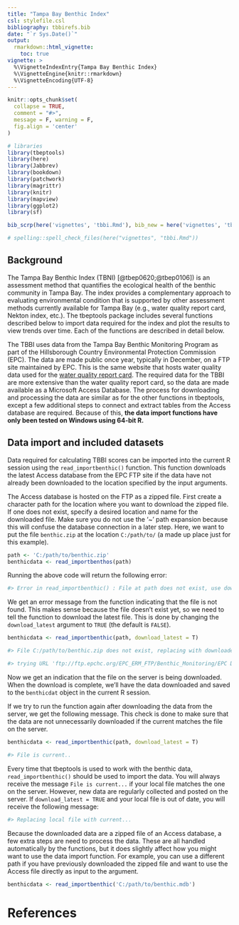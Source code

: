 ```yaml
---
title: "Tampa Bay Benthic Index"
csl: stylefile.csl
bibliography: tbbirefs.bib
date: "`r Sys.Date()`"
output: 
  rmarkdown::html_vignette:
    toc: true
vignette: >
  %\VignetteIndexEntry{Tampa Bay Benthic Index}
  %\VignetteEngine{knitr::rmarkdown}
  %\VignetteEncoding{UTF-8}
---
```


```r
knitr::opts_chunk$set(
  collapse = TRUE,
  comment = "#>",
  message = F, warning = F, 
  fig.align = 'center'
)

# libraries
library(tbeptools) 
library(here)
library(Jabbrev)
library(bookdown)
library(patchwork)
library(magrittr)
library(knitr)
library(mapview)
library(ggplot2)
library(sf)

bib_scrp(here('vignettes', 'tbbi.Rmd'), bib_new = here('vignettes', 'tbbi.bib'), ext_bib = 'https://raw.githubusercontent.com/tbep-tech/tbep-refs/master/bibs.bib')

# spelling::spell_check_files(here("vignettes", "tbbi.Rmd"))
```

## Background

The Tampa Bay Benthic Index (TBNI) [@tbep0620;@tbep0106]) is an assessment method that quantifies the ecological health of the benthic community in Tampa Bay.  The index provides a complementary approach to evaluating environmental condition that is supported by other assessment methods currently available for Tampa Bay (e.g., water quality report card, Nekton index, etc.). The tbeptools package includes several functions described below to import data required for the index and plot the results to view trends over time.  Each of the functions are described in detail below. 

The TBBI uses data from the Tampa Bay Benthic Monitoring Program as part of the Hillsborough Country Environmental Protection Commission (EPC).  The data are made public once year, typically in December, on a FTP site maintained by EPC.  This is the same website that hosts water quality data used for the [water quality report card](doc/intro.html).  The required data for the TBBI are more extensive than the water quality report card, so the data are made available as a Microsoft Access Database.  The process for downloading and processing the data are similar as for the other functions in tbeptools, except a few additional steps to connect and extract tables from the Access database are required.  Because of this, __the data import functions have only been tested on Windows using 64-bit R.__

## Data import and included datasets

Data required for calculating TBBI scores can be imported into the current R session using the `read_importbenthic()` function.  This function downloads the latest Access database from the EPC FTP site if the data have not already been downloaded to the location specified by the input arguments.  

The Access database is hosted on the FTP as a zipped file.  First create a character path for the location where you want to download the zipped file. If one does not exist, specify a desired location and name for the downloaded file. Make sure you do not use the '~' path expansion because this will confuse the database connection in a later step.  Here, we want to put the file `benthic.zip` at the location `C:/path/to/` (a made up place just for this example).

```r
path <- 'C:/path/to/benthic.zip'
benthicdata <- read_importbenthos(path)
```

Running the above code will return the following error: 

```r
#> Error in read_importbenthic() : File at path does not exist, use download_test = TRUE
```

We get an error message from the function indicating that the file is not found. This makes sense because the file doesn’t exist yet, so we need to tell the function to download the latest file. This is done by changing the `download_latest` argument to `TRUE` (the default is `FALSE`).

```r
benthicdata <- read_importbenthic(path, download_latest = T)
```
```r
#> File C:/path/to/benthic.zip does not exist, replacing with downloaded file...

#> trying URL 'ftp://ftp.epchc.org/EPC_ERM_FTP/Benthic_Monitoring/EPC DataSubmittals.zip' length 37122877 bytes (35.4 MB)
```

Now we get an indication that the file on the server is being downloaded. When the download is complete, we’ll have the data downloaded and saved to the `benthicdat` object in the current R session.

If we try to run the function again after downloading the data from the server, we get the following message. This check is done to make sure that the data are not unnecessarily downloaded if the current matches the file on the server.

```r
benthicdata <- read_importbenthic(path, download_latest = T)
```
```r
#> File is current..
```

Every time that tbeptools is used to work with the benthic data, `read_importbenthic()` should be used to import the data. You will always receive the message `File is current...` if your local file matches the one on the server. However, new data are regularly collected and posted on the server. If `download_latest = TRUE` and your local file is out of date, you will receive the following message:

```r
#> Replacing local file with current...
```

Because the downloaded data are a zipped file of an Access database, a few extra steps are need to process the data.  These are all handled automatically by the functions, but it does slightly affect how you might want to use the data import function.  For example, you can use a different path if you have previously downloaded the zipped file and want to use the Access file directly as input to the \code{path} argument. 

```r
benthicdata <- read_importbenthic('C:/path/to/benthic.mdb')
```

<!-- The Access database also is quite large you and you can use a temporary file path.  -->
<!-- After the data are successfully imported, you can view them from the assigned object: -->

<!-- ```{r} -->
<!-- head(benthicdata) -->
<!-- ``` -->

<!-- The imported data are formatted for calculating the TBBI.  -->

# References
